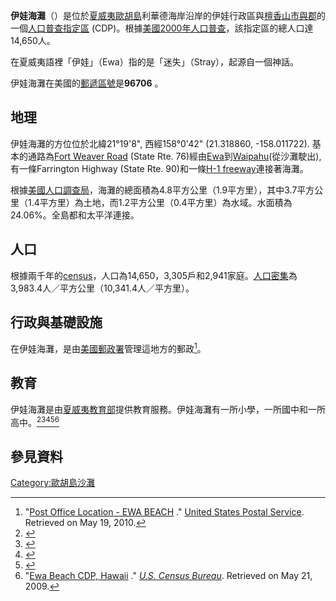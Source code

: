 {{Infobox settlement
<!-- Basic info  ---------------->
|official_name            = 伊娃海灘<br>Ewa Beach, Hawaii
|other_name             =
|native_name            =  <!-- for cities whose native name is not in English -->
|nickname                 =
|settlement_type          = [[Census-designated_place|CDP]]
|motto                    =<!-- Images -->
<!-- images and maps  ----------->
|image_skyline            = 
|imagesize                =
|image_caption            = 
|image_flag               =
|flag_size              =
|image_seal               =<!-- Maps -->
|seal_size              =
|image_shield           = 
|shield_size            =
|image_blank_emblem     =
|blank_emblem_type      =
|blank_emblem_size      =
|image_map = Honolulu_County_Hawaii_Incorporated_and_Unincorporated_areas_Ewa_Beach_Highlighted.svg
|mapsize =
|map_caption = 位於[[夏威夷|夏威夷]][[檀香山市與郡|檀香山市與郡]] 
|image_map1               =
|mapsize1                 =
|map_caption1             =<!-- Location -->
|image_dot_map          =
|dot_mapsize            =
|dot_map_caption        =
|dot_x =  
|dot_y =
|pushpin_map            = <!-- the name of a location map as per http://en.wikipedia.org/wiki/Template:Location_map -->
|pushpin_label_position = <!-- the position of the pushpin label: left, right, top, bottom, none -->
|pushpin_map_caption    =
|pushpin_mapsize        =
<!-- Location ------------------>
|subdivision_type         = [[世界地理索引|國家]]
|subdivision_name         = [[美國|美國]]
|subdivision_type1        = [[美國行政區劃|州]]
|subdivision_name1 = [[夏威夷|夏威夷]]
|subdivision_type2        =
|subdivision_name2        =
|subdivision_type3      = 
|subdivision_name3      = 
|subdivision_type4      = 
|subdivision_name4      =
<!-- Politics ----------------->
|government_footnotes     =
|government_type          =
|leader_title             =
|leader_name              =
|leader_title1            =
|leader_name1             =
|leader_title2          =
|leader_name2           =
|leader_title3          =
|leader_name3           =
|leader_title4          =
|leader_name4           =
|established_title        =
|established_date         =<!-- Area -->
|established_title2     =  <!-- Incorporated (town) -->
|established_date2      = 
|established_title3     =  <!-- Incorporated (city) -->
|established_date3      =
<!-- Area    --------------------->
|area_magnitude           =
|unit_pref                =  Imperial
|area_footnotes           =
|area_total_km2           = 4.8
|area_land_km2            = 3.7
|area_water_km2           = 1.2
|area_total_sq_mi         = 1.9
|area_land_sq_mi          = 1.4
|area_water_sq_mi         = 0.4<!-- Population -->
|area_water_percent       =
|area_urban_km2           =
|area_urban_sq_mi         =
|area_metro_km2           =
|area_metro_sq_mi         =
|area_blank1_title        =
|area_blank1_km2          =
|area_blank1_sq_mi        =
<!-- Population   ----------------------->
|population_as_of         = [[United_States_Census,_2000|2000]]
|population_footnotes     =
|population_note                =
|population_total         = 14650
|population_density_km2   = 3992.8
|population_density_sq_mi = 10341.4<!-- General information -->
|population_metro               =
|population_density_metro_km2   =
|population_density_metro_sq_mi =
|population_urban               =
|population_density_urban_km2   =
|population_density_urban_sq_mi =
|population_blank1_title        =
|population_blank1              =
|population_density_blank1_km2 =   
|population_density_blank1_sq_mi =
<!-- General information  --------------->
|timezone                 = [[夏威夷－阿留申標準時間|夏威夷－阿留申]]
|utc_offset               = -10
|timezone_DST             =
|utc_offset_DST           =
|coordinates_display      = inline,title
|coordinates_type         = region:US_type:city
|latd = 21 
|latm = 19 
|lats = 8 
|latNS = N
|longd = 158 
|longm = 0 
|longs = 42 
|longEW = W<!-- Area/postal codes & others -->
|elevation_footnotes      =
|elevation_m              = 3
|elevation_ft             = 10
<!-- Area/postal codes & others -------->
|postal_code_type         = [[ZIP_code|ZIP code]]
|postal_code              = 96706
|area_code                = [[Area_code_808|808]]
|blank_name               = [[Federal_Information_Processing_Standard|FIPS code]]
|blank_info               = 15-07450
|blank1_name              = [[Geographic_Names_Information_System|GNIS]] feature ID
|blank1_info              = 0358767
|website                  =
|footnotes                =
}}

'''伊娃海灘'''（{{lang-en|'''Ewa Beach'''}}）是位於[[夏威夷|夏威夷]][[歐胡島|歐胡島]]利華德海岸沿岸的伊娃行政區與[[檀香山市與郡|檀香山市與郡]]的一個[[人口普查指定區|人口普查指定區]] (CDP)。根據[[美國2000年人口普查|美國2000年人口普查]]，該指定區的總人口達14,650人。

在夏威夷語裡「伊娃」（Ewa）指的是「迷失」（Stray），起源自一個神話。

伊娃海灘在美國的[[郵遞區號|郵遞區號]]是'''96706''' 。

== 地理 ==
伊娃海灘的方位位於北緯21°19'8", 西經158°0'42" (21.318860, -158.011722){{GR|1}}. 基本的通路為[[Fort_Weaver_Road|Fort Weaver Road]] (State Rte. 76)經由[[Ewa_Villages,_Hawaii|Ewa]]到[[Waipahu,_Hawaii|Waipahu]](從沙灘駛出), 有一條Farrington Highway (State Rte. 90)和一條[[Interstate_H-1|H-1 freeway]]連接著海灘。

根據[[美國人口調查局|美國人口調查局]]，海灘的總面積為4.8平方公里（1.9平方里），其中3.7平方公里（1.4平方里）為土地，而1.2平方公里（0.4平方里）為水域。水面積為24.06%。全島都和太平洋連接。

== 人口 ==
根據兩千年的[[census|census]]{{GR|2}}，人口為14,650，3,305戶和2,941家庭。[[人口密集|人口密集]]為3,983.4人／平方公里（10,341.4人／平方里）。

== 行政與基礎設施 ==
在伊娃海灘，是由[[美國郵政署|美國郵政署]]管理這地方的郵政<ref>"[http://usps.whitepages.com/service/post_office/ewa-beach-91-760-papipi-rd-ewa-beach-hi-1362886 Post Office Location - EWA BEACH] {{Wayback|url=http://usps.whitepages.com/service/post_office/ewa-beach-91-760-papipi-rd-ewa-beach-hi-1362886 |date=20120609133129 }}." [[United_States_Postal_Service|United States Postal Service]]. Retrieved on May 19, 2010.</ref>。

== 教育 ==
伊娃海灘是由[[夏威夷教育部|夏威夷教育部]]提供教育服務。伊娃海灘有一所小學，一所國中和一所高中。<ref>{{cite web |url=http://www.k12.hi.us/~ewabeach |title=存档副本 |accessdate=2007-05-20 |deadurl=yes |archiveurl=https://web.archive.org/web/20070224043544/http://www.k12.hi.us/~ewabeach/ |archivedate=2007-02-24 }}</ref><ref>{{cite web |url=http://www.kaimiloa.k12.hi.us/map_location.htm |title=存档副本 |accessdate=2011-05-08 |deadurl=yes |archiveurl=https://web.archive.org/web/20090626121626/http://www.kaimiloa.k12.hi.us/map_location.htm |archivedate=2009-06-26 }}</ref><ref>{{cite web |url=http://www.k12.hi.us/~pohakea |title=存档副本 |accessdate=2007-05-20 |deadurl=yes |archiveurl=https://web.archive.org/web/20070415105132/http://www.k12.hi.us/~pohakea/ |archivedate=2007-04-15 }}</ref><ref>{{cite web |url=http://ilima1.k12.hi.us/HomePage.nsf |title=存档副本 |accessdate=2011-05-08 |deadurl=yes |archiveurl=https://web.archive.org/web/20110724204847/http://ilima1.k12.hi.us/HomePage.nsf |archivedate=2011-07-24 }}</ref><ref>"[http://factfinder.census.gov/servlet/MapItDrawServlet?geo_id=16000US1507450&_bucket_id=50&tree_id=420&context=saff&_lang=en&_sse=on Ewa Beach CDP, Hawaii] {{Wayback|url=http://factfinder.census.gov/servlet/MapItDrawServlet?geo_id=16000US1507450&_bucket_id=50&tree_id=420&context=saff&_lang=en&_sse=on |date=20090911084420 }}." ''[[U.S._Census_Bureau|U.S. Census Bureau]]''. Retrieved on May 21, 2009.</ref>

== 參見資料 ==
{{reflist}}

{{檀香山縣 (夏威夷州)}}
{{DEFAULTSORT:Ewa Beach}}
[[Category:歐胡島沙灘|Category:歐胡島沙灘]]